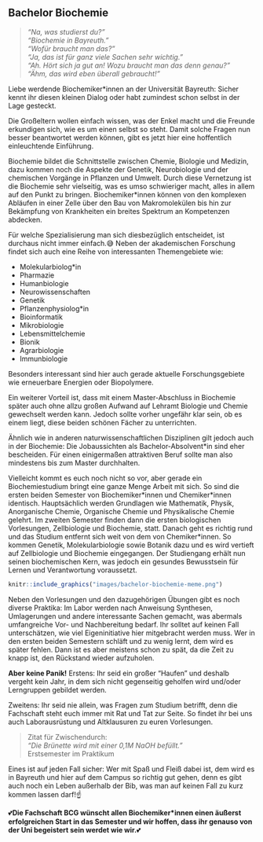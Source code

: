 ## Bachelor Biochemie {#bachelor-biochemie}

> *"Na, was studierst du?"<br>
> "Biochemie in Bayreuth."<br>
> "Wofür braucht man das?"<br>
> "Ja, das ist für ganz viele Sachen sehr wichtig."<br>
> "Ah. Hört sich ja gut an! Wozu braucht man das denn genau?"<br>
> "Ähm, das wird eben überall gebraucht!"*

Liebe werdende Biochemiker\*innen an der Universität Bayreuth: Sicher kennt ihr diesen kleinen Dialog oder habt zumindest schon selbst in der Lage gesteckt.

Die Großeltern wollen einfach wissen, was der Enkel macht und die Freunde erkundigen sich, wie es um einen selbst so steht. Damit solche Fragen nun besser beantwortet werden können,
gibt es jetzt hier eine hoffentlich einleuchtende Einführung.

Biochemie bildet die Schnittstelle zwischen Chemie, Biologie und Medizin, dazu kommen noch die Aspekte der Genetik,
Neurobiologie und der chemischen Vorgänge in Pflanzen und Umwelt. Durch diese Vernetzung ist die Biochemie sehr vielseitig, was es umso schwieriger macht, alles in allem auf den Punkt zu bringen.
Biochemiker\*innen können von den komplexen Abläufen in einer Zelle über den Bau von Makromolekülen bis hin zur Bekämpfung von Krankheiten ein breites Spektrum an Kompetenzen abdecken.

Für welche Spezialisierung man sich diesbezüglich entscheidet, ist durchaus nicht immer einfach.😅
Neben der akademischen Forschung findet sich auch eine Reihe von interessanten Themengebiete wie:

::: {#bachelor_chemie_topics}
- Molekularbiolog\*in
- Pharmazie
- Humanbiologie
- Neurowissenschaften
- Genetik
- Pflanzenphysiolog\*in
- Bioinformatik
- Mikrobiologie
- Lebensmittelchemie
- Bionik
- Agrarbiologie
- Immunbiologie
:::

Besonders interessant sind hier auch gerade aktuelle Forschungsgebiete wie erneuerbare Energien oder Biopolymere.

Ein weiterer Vorteil ist, dass mit einem Master-Abschluss in Biochemie später auch ohne allzu großen Aufwand auf Lehramt Biologie und Chemie gewechselt werden kann.
Jedoch sollte vorher ungefähr klar sein, ob es einem liegt, diese beiden schönen Fächer zu unterrichten.

Ähnlich wie in anderen naturwissenschaftlichen Disziplinen gilt jedoch auch in der Biochemie:
Die Jobaussichten als Bachelor-Absolvent\*in sind eher bescheiden. Für einen einigermaßen attraktiven Beruf sollte man also mindestens bis zum Master durchhalten.

Vielleicht kommt es euch noch nicht so vor, aber gerade ein Biochemiestudium bringt eine ganze Menge Arbeit mit sich. So sind die ersten beiden Semester von Biochemiker\*innen und Chemiker\*innen identisch.
Hauptsächlich werden Grundlagen wie Mathematik, Physik, Anorganische Chemie, Organische Chemie und Physikalische Chemie gelehrt.
Im zweiten Semester finden dann die ersten biologischen Vorlesungen, Zellbiologie und Biochemie, statt. Danach geht es richtig rund und das Studium entfernt sich weit von dem von Chemiker\*innen.
So kommen Genetik, Molekularbiologie sowie Botanik dazu und es wird vertieft auf Zellbiologie und Biochemie eingegangen.
Der Studiengang erhält nun seinen biochemischen Kern, was jedoch ein gesundes Bewusstsein für Lernen und Verantwortung voraussetzt.

```r
knitr::include_graphics("images/bachelor-biochemie-meme.png")
```

Neben den Vorlesungen und den dazugehörigen Übungen gibt es noch diverse Praktika: Im Labor werden nach Anweisung Synthesen, Umlagerungen und andere interessante Sachen gemacht,
was abermals umfangreiche Vor- und Nachbereitung bedarf. Ihr solltet auf keinen Fall unterschätzen, wie viel Eigeninitiative hier mitgebracht werden muss.
Wer in den ersten beiden Semestern schläft und zu wenig lernt, dem wird es später fehlen. Dann ist es aber meistens schon zu spät, da die Zeit zu knapp ist, den Rückstand wieder aufzuholen.

**Aber keine Panik!** Erstens: Ihr seid ein großer "Haufen" und deshalb vergeht kein Jahr, in dem sich nicht gegenseitig geholfen wird und/oder Lerngruppen gebildet werden.

Zweitens: Ihr seid nie allein, was Fragen zum Studium betrifft, denn die Fachschaft steht euch immer mit Rat und Tat zur Seite. So findet ihr bei uns auch Laborausrüstung und Altklausuren zu euren Vorlesungen.

> Zitat für Zwischendurch:<br>
> *"Die Brünette wird mit einer 0,1M NaOH befüllt."*<br>
> Erstsemester im Praktikum

Eines ist auf jeden Fall sicher: Wer mit Spaß und Fleiß dabei ist, dem wird es in Bayreuth und hier auf dem Campus so richtig gut gehen,
denn es gibt auch noch ein Leben außerhalb der Bib, was man auf keinen Fall zu kurz kommen lassen darf!☝️

💕**Die Fachschaft BCG wünscht allen Biochemiker\*innen einen äußerst erfolgreichen Start in das Semester und wir hoffen, dass ihr genauso von der Uni begeistert sein werdet wie wir.**💕